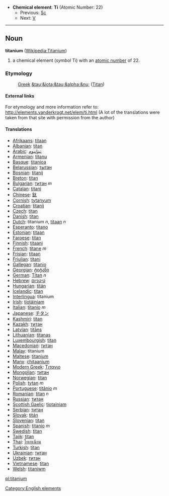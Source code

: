 *'''Chemical element''': '''Ti''' (Atomic Number: 22)
**Previous: [[Scandium|Sc]]
**Next: [[Vanadium|V]]
----
== Noun ==
'''titanium''' ([[en:Titanium|Wikipedia:Titanium]])

# a chemical element (''symbol'' Ti) with an [[atomic number]] of 22.

===Etymology===
:[[Greek]] [[&tau;&iota;&tau;&alpha;&nu;]] ([[Titan]])

====External links====
For etymology and more information refer to:
http://elements.vanderkrogt.net/elem/ti.html
(A lot of the translations were taken from that site with permission from the author)

==== Translations ====
*[[Afrikaans]]: [[titaan]]
*[[Albanian]]: [[titan]]
*[[Arabic]]: [[تيتانيوم]]
*[[Armenian]]: [[titanu]]
*[[Basque]]: [[titanioa]]
*[[Belarussian]]: [[тытан]]
*[[Bosnian]]: [[titanij]]
*[[Breton]]: [[titan]]
*[[Bulgarian]]: [[титан]] ''m''
*[[Catalan]]: [[titani]]
*[[Chinese]]: [[鈦]]
*[[Cornish]]: [[tytanyum]]
*[[Croatian]]: [[titanij]]
*[[Czech]]: [[titan]]
*[[Danish]]: [[titan]]
*[[Dutch]]: titanium ''n'', [[titaan]] ''n''
*[[Esperanto]]: [[titano]]
*[[Estonian]]: [[titaan]]
*[[Faroese]]: [[titan]]
*[[Finnish]]: [[titaani]]
*[[French]]: [[titane]] ''m''
*[[Frisian]]: [[titaan]]
*[[Friulian]]: [[titani]]
*[[Gallegan]]: [[titanio]]
*[[Georgian]]: [[ტიტანი]]
*[[German]]: [[Titan]] ''n''
*[[Hebrew]]: [[טיטניום]]
*[[Hungarian]]: [[titán]]
*[[Icelandic]]: [[titan]]
*[[Interlingua]]: titanium
*[[Irish]]: [[tíotáiniam]]
*[[Italian]]: [[titanio]] ''m''
*[[Japanese]]: [[チタン]]
*[[Kashmiri]]: [[titan]]
*[[Kazakh]]: [[титан]]
*[[Latvian]]: [[titāns]]
*[[Lithuanian]]: [[titanas]]
*[[Luxembourgish]]: [[titan]]
*[[Macedonian]]: [[титан]]
*[[Malay]]: titanium
*[[Maltese]]: [[titanjum]]
*[[Manx]]: [[çhitaanium]]
*[[Modern Greek]]: [[Τιτανιο]] '' ''
*[[Mongolian]]: [[титан]]
*[[Norwegian]]: [[titan]]
*[[Polish]]: [[tytan]] ''m''
*[[Portuguese]]: [[titânio]] ''m''
*[[Romanian]]: [[titan]] ''n''
*[[Russian]]: [[титан]] '' ''
*[[Scottish Gaelic]]: [[tìotainiam]]
*[[Serbian]]: [[титан]]
*[[Slovak]]: [[titán]]
*[[Slovenian]]: [[titan]]
*[[Spanish]]: [[titanio]] ''m''
*[[Swedish]]: [[titan]]
*[[Tajik]]: [[titan]]
*[[Thai]]: [[ไทเทเนียม]]
*[[Turkish]]: [[titan]]
*[[Ukrainian]]: [[титан]]
*[[Uzbek]]: [[титан]]
*[[Vietnamese]]: [[titan]]
*[[Welsh]]: [[titaniwm]]

[[Category:English elements]]
[[pl:titanium]]